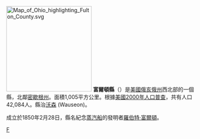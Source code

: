 {{Unreferenced|time=2018-05-20T04:32:12+00:00}}
{{Otheruses|富爾頓縣|subject=美國俄亥俄州的一個縣|other=同名的地名}}
[[File:Map_of_Ohio_highlighting_Fulton_County.svg|225px]]
'''富爾頓縣'''（{{lang-en|Fulton County}}）是[[美國|美國]][[俄亥俄州|俄亥俄州]]西北部的一個縣，北鄰[[密歇根州|密歇根州]]。面積1,005平方公里。根據[[美國2000年人口普查|美國2000年人口普查]]，共有人口42,084人。縣治[[沃森_(俄亥俄州)|沃森]] (Wauseon)。

成立於1850年2月28日，縣名紀念[[蒸汽船|蒸汽船]]的發明者[[羅伯特·富爾頓|羅伯特·富爾頓]]。
{{ohio-stub}}

[[Category:俄亥俄州行政區劃|F]]